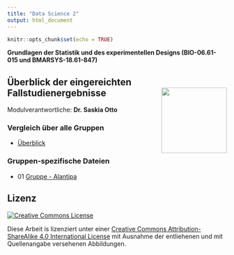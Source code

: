 ```yaml
---
title: "Data Science 2"
output: html_document
---
```


```r
knitr::opts_chunk$set(echo = TRUE)
```


**Grundlagen der Statistik und des experimentellen Designs (BIO-06.61-015 und BMARSYS-18.61-847)**


## Überblick der eingereichten Fallstudienergebnisse <img src="images/uhh_logo.png" align="right" width="150" style="margin-left: 20px"/>

Modulverantwortliche: **Dr. Saskia Otto**

### Vergleich über alle Gruppen

- [Überblick](https://uham-bio.github.io/bsc-ds2-case-studies/overview.html)


### Gruppen-spezifische Dateien

- 01 [Gruppe - Alantipa](https://uham-bio.github.io/bsc-ds2-case-studies/overview.html)





## Lizenz

<a rel="license" href="http://creativecommons.org/licenses/by-sa/4.0/">
  <img alt="Creative Commons License" style="border-width:0"
        src="https://i.creativecommons.org/l/by-sa/4.0/80x15.png" />
</a>

Diese Arbeit is lizenziert unter einer [Creative Commons Attribution-ShareAlike 4.0 International License ](http://creativecommons.org/licenses/by-sa/4.0/) mit Ausnahme der entliehenen und mit Quellenangabe versehenen Abbildungen.
